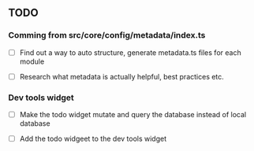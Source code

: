 ## TODO

### Comming from src/core/config/metadata/index.ts

- [ ] Find out a way to auto structure, generate metadata.ts files for each module
- [ ] Research what metadata is actually helpful, best practices etc.


### Dev tools widget

- [ ] Make the todo widget mutate and query the database instead of local database
- [ ] Add the todo widgeet to the dev tools widget

